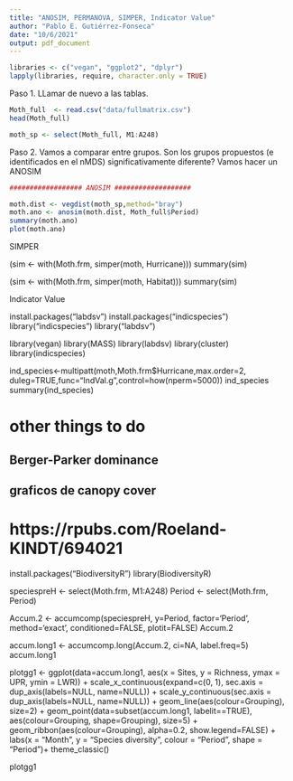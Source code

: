 ```yaml
---
title: "ANOSIM, PERMANOVA, SIMPER, Indicator Value"
author: "Pablo E. Gutiérrez-Fonseca"
date: "10/6/2021"
output: pdf_document
---
```



```r

libraries <- c("vegan", "ggplot2", "dplyr")
lapply(libraries, require, character.only = TRUE)

```

Paso 1. LLamar de nuevo a las tablas.

```r

Moth_full  <- read.csv("data/fullmatrix.csv")
head(Moth_full)

moth_sp <- select(Moth_full, M1:A248)

```


Paso 2.  Vamos a comparar entre grupos.
Son los grupos propuestos (e identificados en el nMDS) significativamente diferente?
Vamos hacer un ANOSIM

```r
################## ANOSIM ###################

moth.dist <- vegdist(moth_sp,method="bray")
moth.ano <- anosim(moth.dist, Moth_full$Period)
summary(moth.ano)
plot(moth.ano)

```

################ SIMPER ######################

(sim <- with(Moth.frm, simper(moth, Hurricane)))
summary(sim)

(sim <- with(Moth.frm, simper(moth, Habitat)))
summary(sim)


################ Indicator Value ###############

install.packages("labdsv")
install.packages("indicspecies")
library("indicspecies")
library("labdsv")

library(vegan)
library(MASS)
library(labdsv)
library(cluster)
library(indicspecies)

ind_species<-multipatt(moth,Moth.frm$Hurricane,max.order=2,
                       duleg=TRUE,func="IndVal.g",control=how(nperm=5000))
ind_species
summary(ind_species)



# other things to do
## Berger-Parker dominance
## graficos de canopy cover



# https://rpubs.com/Roeland-KINDT/694021

install.packages("BiodiversityR")
library(BiodiversityR)

speciespreH <- select(Moth.frm, M1:A248)
Period <- select(Moth.frm, Period)

Accum.2 <- accumcomp(speciespreH, y=Period, factor='Period', 
                     method='exact', conditioned=FALSE, plotit=FALSE)
Accum.2

accum.long1 <- accumcomp.long(Accum.2, ci=NA, label.freq=5)
accum.long1

plotgg1 <- ggplot(data=accum.long1, aes(x = Sites, y = Richness, ymax = UPR, ymin = LWR)) + 
  scale_x_continuous(expand=c(0, 1), sec.axis = dup_axis(labels=NULL, name=NULL)) +
  scale_y_continuous(sec.axis = dup_axis(labels=NULL, name=NULL)) +
  geom_line(aes(colour=Grouping), size=2) +
  geom_point(data=subset(accum.long1, labelit==TRUE), 
             aes(colour=Grouping, shape=Grouping), size=5) +
  geom_ribbon(aes(colour=Grouping), alpha=0.2, show.legend=FALSE) + 
  labs(x = "Month", y = "Species diversity", colour = "Period", shape = "Period")+
  theme_classic()

plotgg1
